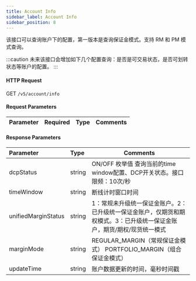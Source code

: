 ```yaml
---
title: Account Info
sidebar_label: Account Info
sidebar_position: 8
---
```

该接口可以查询账户下的配置，第一版本是查询保证金模式。支持 RM 和 PM 模式查询。


:::caution
未来该接口会增加如下几个配置查询：是否是可交易状态，是否可划转状态等账户的配置。
:::


#### HTTP Request
GET `/v5/account/info`

#### Request Parameters
| Parameter | Required | Type | Comments|
|:----- |:-------|:-----|------ |

#### Response Parameters
| Parameter | Type | Comments|
|:----- |:-----|----- |
|dcpStatus |string |ON/OFF 枚举值 查询当前的time window配置、DCP开关状态。接口限频：10次/秒|
|timeWindow |string |断线计时窗口时间|
|unifiedMarginStatus |string |1：常规未升级统一保证金账户。2：已升级统一保证金账户，仅期货和期权模式。3：已升级统一保证金账户，期货/期权/现货统一模式|
|marginMode |string |REGULAR_MARGIN（常规保证金模式） PORTFOLIO_MARGIN（组合保证金模式） |
|updateTime |string |账户数据更新的时间，毫秒时间戳|